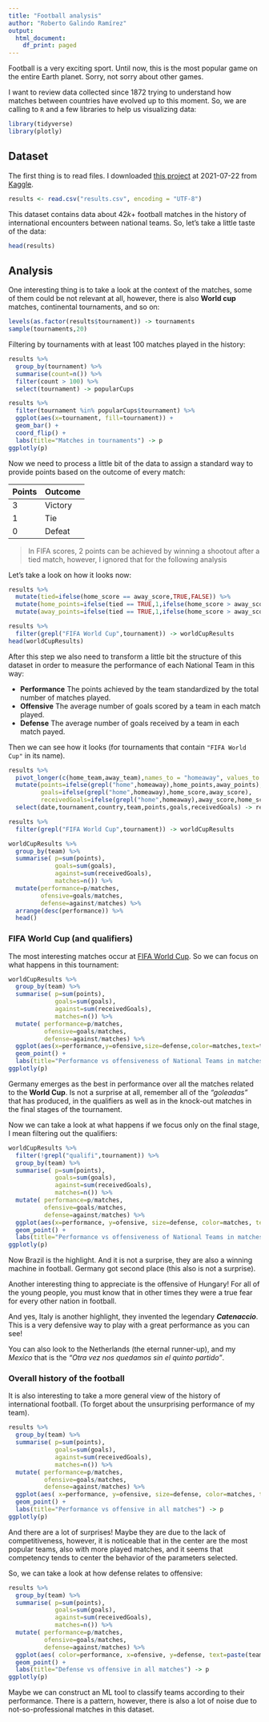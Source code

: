 ```yaml
---
title: "Football analysis"
author: "Roberto Galindo Ramírez"
output:
  html_document:
    df_print: paged
---
```


Football is a very exciting sport. Until now, this is the most popular game on the entire Earth planet. Sorry, not sorry about other games.

I want to review data collected since 1872 trying to understand how matches between countries have evolved up to this moment. So, we are calling to `R` and a few libraries to help us visualizing data:

```r
library(tidyverse)
library(plotly)
```

## Dataset

The first thing is to read files. I downloaded [this project](https://www.kaggle.com/martj42/international-football-results-from-1872-to-2017) at 2021-07-22 from [Kaggle](https://www.kaggle.com). 


```r
results <- read.csv("results.csv", encoding = "UTF-8")
```

This dataset contains data about $42k+$ football matches in the history of international encounters between national teams. So, let's take a little taste of the data:


```r
head(results)
```

## Analysis

One interesting thing is to take a look at the context of the matches, some of them could be not relevant at all, however, there is also **World cup** matches, continental tournaments, and so on:

```r
levels(as.factor(results$tournament)) -> tournaments
sample(tournaments,20)
```

Filtering by tournaments with at least 100 matches played in the history:

```r
results %>%
  group_by(tournament) %>%
  summarise(count=n()) %>%
  filter(count > 100) %>%
  select(tournament) -> popularCups

results %>%
  filter(tournament %in% popularCups$tournament) %>%
  ggplot(aes(x=tournament, fill=tournament)) +
  geom_bar() +
  coord_flip() +
  labs(title="Matches in tournaments") -> p 
ggplotly(p)
```


Now we need to process a little bit of the data to assign a standard way to provide points based on the outcome of every match:

| Points | Outcome |
|--|--|
| $3$ | Victory |
| $1$ | Tie |
| $0$ | Defeat |

> In FIFA scores, 2 points can be achieved by winning a shootout after a tied match, however, I ignored that for the following analysis

Let's take a look on how it looks now:

```r
results %>%
  mutate(tied=ifelse(home_score == away_score,TRUE,FALSE)) %>%
  mutate(home_points=ifelse(tied == TRUE,1,ifelse(home_score > away_score,3,0))) %>%
  mutate(away_points=ifelse(tied == TRUE,1,ifelse(home_score > away_score,0,3))) -> results

results %>%
  filter(grepl("FIFA World Cup",tournament)) -> worldCupResults
head(worldCupResults)
```

After this step we also need to transform a little bit the structure of this dataset in order to measure the performance of each National Team in this way:

 - **Performance** The points achieved by the team standardized by the total number of matches played.
 - **Offensive** The average number of goals scored by a team in each match played.
 - **Defense** The average number of goals received by a team in each match payed.

Then we can see how it looks (for tournaments that contain `"FIFA World Cup"` in its name).

```r
results %>%
  pivot_longer(c(home_team,away_team),names_to = "homeaway", values_to = "team") %>%
  mutate(points=ifelse(grepl("home",homeaway),home_points,away_points),
         goals=ifelse(grepl("home",homeaway),home_score,away_score),
         receivedGoals=ifelse(grepl("home",homeaway),away_score,home_score)) %>%
  select(date,tournament,country,team,points,goals,receivedGoals) -> results

results %>%
  filter(grepl("FIFA World Cup",tournament)) -> worldCupResults

worldCupResults %>%
  group_by(team) %>%
  summarise( p=sum(points),
             goals=sum(goals),
             against=sum(receivedGoals),
             matches=n()) %>%
  mutate(performance=p/matches,
         ofensive=goals/matches,
         defense=against/matches) %>%
  arrange(desc(performance)) %>%
  head()
```

### FIFA World Cup (and qualifiers)

The most interesting matches occur at [FIFA World Cup](https://www.fifa.com/tournaments/mens/worldcup). So we can focus on what happens in this tournament:

```r
worldCupResults %>%
  group_by(team) %>%
  summarise( p=sum(points),
             goals=sum(goals),
             against=sum(receivedGoals),
             matches=n()) %>%
  mutate( performance=p/matches,
          ofensive=goals/matches,
          defense=against/matches) %>%
  ggplot(aes(x=performance,y=ofensive,size=defense,color=matches,text=team)) +
  geom_point() +
  labs(title="Performance vs offensiveness of National Teams in matches") -> p
ggplotly(p) 
```

Germany emerges as the best in performance over all the matches related to the **World Cup**. Is not a surprise at all, remember all of the _"goleadas"_ that has produced, in the qualifiers as well as in the knock-out matches in the final stages of the tournament.

Now we can take a look at what happens if we focus only on the final stage, I mean filtering out the qualifiers:

```r
worldCupResults %>%
  filter(!grepl("qualifi",tournament)) %>%
  group_by(team) %>%
  summarise( p=sum(points),
             goals=sum(goals),
             against=sum(receivedGoals),
             matches=n()) %>%
  mutate( performance=p/matches,
          ofensive=goals/matches,
          defense=against/matches) %>%
  ggplot(aes(x=performance, y=ofensive, size=defense, color=matches, text=team)) +
  geom_point() +
  labs(title="Performance vs offensiveness of National Teams in matches of FIFA World Cup") -> p
ggplotly(p) 
```

Now Brazil is the highlight. And it is not a surprise, they are also a winning machine in football. Germany got second place (this also is not a surprise). 

Another interesting thing to appreciate is the offensive of Hungary! For all of the young people, you must know that in other times they were a true fear for every other nation in football.

And yes, Italy is another highlight, they invented the legendary ***Catenaccio***. This is a very defensive way to play with a great performance as you can see!

You can also look to the Netherlands (the eternal runner-up), and my *Mexico* that is the *"Otra vez nos quedamos sin el quinto partido"*.


### Overall history of the football 

It is also interesting to take a more general view of the history of international football. (To forget about the unsurprising performance of my team).

```r
results %>%
  group_by(team) %>%
  summarise( p=sum(points),
             goals=sum(goals),
             against=sum(receivedGoals),
             matches=n()) %>%
  mutate( performance=p/matches,
          ofensive=goals/matches,
          defense=against/matches) %>%
  ggplot(aes( x=performance, y=ofensive, size=defense, color=matches, text=team)) +
  geom_point() +
  labs(title="Performance vs offensive in all matches") -> p
ggplotly(p)
```

And there are a lot of surprises! Maybe they are due to the lack of competitiveness, however, it is noticeable that in the center are the most popular teams, also with more played matches, and it seems that competency tends to center the behavior of the parameters selected.

So, we can take a look at how defense relates to offensive:

```r
results %>%
  group_by(team) %>%
  summarise( p=sum(points),
             goals=sum(goals),
             against=sum(receivedGoals),
             matches=n()) %>%
  mutate( performance=p/matches,
          ofensive=goals/matches,
          defense=against/matches) %>%
  ggplot(aes( color=performance, x=ofensive, y=defense, text=paste(team,matches,sep="\n"))) +
  geom_point() +
  labs(title="Defense vs offensive in all matches") -> p
ggplotly(p)
```

Maybe we can construct an ML tool to classify teams according to their performance. There is a pattern, however, there is also a lot of noise due to not-so-professional matches in this dataset.
